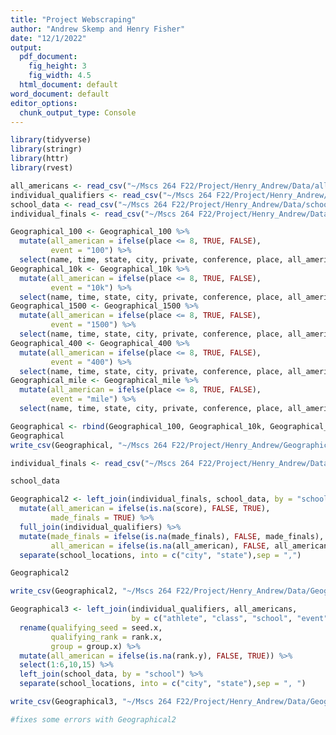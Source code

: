 ```yaml
---
title: "Project Webscraping"
author: "Andrew Skemp and Henry Fisher"
date: "12/1/2022"
output:
  pdf_document:
    fig_height: 3
    fig_width: 4.5
  html_document: default
word_document: default
editor_options: 
  chunk_output_type: Console
---
```


```r
library(tidyverse)
library(stringr)
library(httr)
library(rvest)
```

```r
all_americans <- read_csv("~/Mscs 264 F22/Project/Henry_Andrew/Data/all_americans.csv")
individual_qualifiers <- read_csv("~/Mscs 264 F22/Project/Henry_Andrew/Data/individual_qualifiers.csv")
school_data <- read_csv("~/Mscs 264 F22/Project/Henry_Andrew/Data/school_data.csv")
individual_finals <- read_csv("~/Mscs 264 F22/Project/Henry_Andrew/Data/individual_finals.csv")
```


```r
Geographical_100 <- Geographical_100 %>%
  mutate(all_american = ifelse(place <= 8, TRUE, FALSE),
         event = "100") %>%
  select(name, time, state, city, private, conference, place, all_american, event)
Geographical_10k <- Geographical_10k %>%
  mutate(all_american = ifelse(place <= 8, TRUE, FALSE),
         event = "10k") %>%
  select(name, time, state, city, private, conference, place, all_american, event)
Geographical_1500 <- Geographical_1500 %>%
  mutate(all_american = ifelse(place <= 8, TRUE, FALSE),
         event = "1500") %>%
  select(name, time, state, city, private, conference, place, all_american, event)
Geographical_400 <- Geographical_400 %>%
  mutate(all_american = ifelse(place <= 8, TRUE, FALSE),
         event = "400") %>%
  select(name, time, state, city, private, conference, place, all_american, event)
Geographical_mile <- Geographical_mile %>%
  mutate(all_american = ifelse(place <= 8, TRUE, FALSE),
         event = "mile") %>%
  select(name, time, state, city, private, conference, place, all_american, event)

Geographical <- rbind(Geographical_100, Geographical_10k, Geographical_1500, Geographical_400, Geographical_mile)
Geographical
write_csv(Geographical, "~/Mscs 264 F22/Project/Henry_Andrew/Geographical.csv")

individual_finals <- read_csv("~/Mscs 264 F22/Project/Henry_Andrew/Data/individual_finals.csv")

school_data

Geographical2 <- left_join(individual_finals, school_data, by = "school") %>%
  mutate(all_american = ifelse(is.na(score), FALSE, TRUE),
         made_finals = TRUE) %>%
  full_join(individual_qualifiers) %>%
  mutate(made_finals = ifelse(is.na(made_finals), FALSE, made_finals),
         all_american = ifelse(is.na(all_american), FALSE, all_american))%>%
  separate(school_locations, into = c("city", "state"),sep = ",")

Geographical2

write_csv(Geographical2, "~/Mscs 264 F22/Project/Henry_Andrew/Data/Geographical2.csv")
```

```r
Geographical3 <- left_join(individual_qualifiers, all_americans, 
                           by = c("athlete", "class", "school", "event")) %>%
  rename(qualifying_seed = seed.x,
         qualifying_rank = rank.x,
         group = group.x) %>%
  mutate(all_american = ifelse(is.na(rank.y), FALSE, TRUE)) %>%
  select(1:6,10,15) %>%
  left_join(school_data, by = "school") %>%
  separate(school_locations, into = c("city", "state"),sep = ", ")

write_csv(Geographical3, "~/Mscs 264 F22/Project/Henry_Andrew/Data/Geographical3.csv")

#fixes some errors with Geographical2
```

